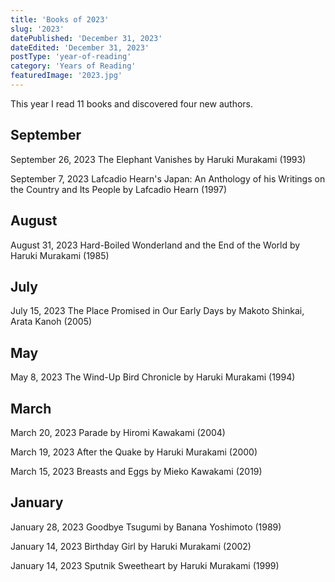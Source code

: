 ```yaml
---
title: 'Books of 2023'
slug: '2023'
datePublished: 'December 31, 2023'
dateEdited: 'December 31, 2023'
postType: 'year-of-reading'
category: 'Years of Reading'
featuredImage: '2023.jpg'
---
```


This year I read 11 books and discovered four new authors.

## September

September 26, 2023 The Elephant Vanishes by Haruki Murakami (1993)

September 7, 2023 Lafcadio Hearn's Japan: An Anthology of his Writings on the
Country and Its People by Lafcadio Hearn (1997)

## August

August 31, 2023 Hard-Boiled Wonderland and the End of the World by Haruki
Murakami (1985)

## July

July 15, 2023 The Place Promised in Our Early Days by Makoto Shinkai, Arata
Kanoh (2005)

## May

May 8, 2023 The Wind-Up Bird Chronicle by Haruki Murakami (1994)

## March

March 20, 2023 Parade by Hiromi Kawakami (2004)

March 19, 2023 After the Quake by Haruki Murakami (2000)

March 15, 2023 Breasts and Eggs by Mieko Kawakami (2019)

## January

January 28, 2023 Goodbye Tsugumi by Banana Yoshimoto (1989)

January 14, 2023 Birthday Girl by Haruki Murakami (2002)

January 14, 2023 Sputnik Sweetheart by Haruki Murakami (1999)
